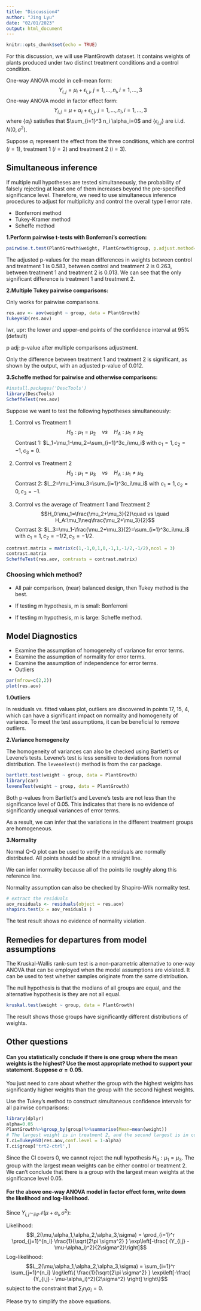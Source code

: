 ```yaml
---
title: "Discussion4"
author: "Jing Lyu"
date: "02/01/2023"
output: html_document
---
```


```r
knitr::opts_chunk$set(echo = TRUE)
```

For this discussion, we will use PlantGrowth dataset. It contains weights of plants produced under two distinct treatment conditions and a control condition. 

One-way ANOVA model in cell-mean form:
$$Y_{i,j}=\mu_i + \epsilon_{i,j}, \ j=1,\ldots, n_i, i =1,\ldots, 3$$
One-way ANOVA model in factor effect form:
$$Y_{i,j}=\mu + \alpha_i+ \epsilon_{i,j}, \ j=1,\ldots, n_i, i =1,\ldots, 3$$
where $\{ \alpha_i\}$ satisfies that $\sum_{i=1}^3 n_i \alpha_i=0$ and $\{\epsilon_{i,j}\}$ are i.i.d. $N(0,\sigma^2)$. 

Suppose $\alpha_i$ represent the effect from the three conditions, which are control ($i=1$), treatment 1 ($i=2$) and treatment 2 ($i=3$).

## Simultaneous inference

If multiple null hypotheses are tested simultaneously, the probability of falsely rejecting at least one of them increases beyond the pre-specified significance level. Therefore, we need to use simultaneous inference procedures to adjust for multiplicity and control the overall type I error rate.

* Bonferroni method
* Tukey-Kramer method
* Scheffe method

**1.Perform pairwise t-tests with Bonferroni’s correction:**

```r
pairwise.t.test(PlantGrowth$weight, PlantGrowth$group, p.adjust.method="bonferroni")
```
The adjusted p-values for the mean differences in weights between control and treatment 1 is 0.583, between control and treatment 2 is 0.263, between treatment 1 and treatment 2 is 0.013. We can see that the only significant difference is treatment 1 and treatment 2.

**2.Multiple Tukey pairwise comparisons:**

Only works for pairwise comparisons.

```r
res.aov <- aov(weight ~ group, data = PlantGrowth)
TukeyHSD(res.aov)
```
lwr, upr: the lower and upper-end points of the confidence interval at 95% (default) 

p adj: p-value after multiple comparisons adjustment.

Only the difference between treatment 1 and treatment 2 is significant, as shown by the output, with an adjusted p-value of 0.012.

**3.Scheffe method for pairwise and otherwise comparisons:**

```r
#install.packages('DescTools')
library(DescTools)
ScheffeTest(res.aov)
```
Suppose we want to test the following hypotheses simultaneously:

(1) Control vs Treatment 1
$$H_0:\mu_1=\mu_2\quad vs \quad H_A:\mu_1\neq\mu_2$$
Contrast 1: $L_1=\mu_1-\mu_2=\sum_{i=1}^3c_i\mu_i$ with $c_1=1,c_2=-1,c_3=0$.

(2) Control vs Treatment 2
$$H_0:\mu_1=\mu_3\quad vs \quad H_A:\mu_1\neq\mu_3$$
Contrast 2: $L_2=\mu_1-\mu_3=\sum_{i=1}^3c_i\mu_i$ with $c_1=1,c_2=0,c_3=-1$.

(3) Control vs the average of Treatment 1 and Treatment 2
$$H_0:\mu_1=\frac{\mu_2+\mu_3}{2}\quad vs \quad H_A:\mu_1\neq\frac{\mu_2+\mu_3}{2}$$
Contrast 3: $L_3=\mu_1-\frac{\mu_2+\mu_3}{2}=\sum_{i=1}^3c_i\mu_i$ with $c_1=1,c_2=-1/2,c_3=-1/2$.

```r
contrast.matrix = matrix(c(1,-1,0,1,0,-1,1,-1/2,-1/2),ncol = 3)
contrast.matrix
ScheffeTest(res.aov, contrasts = contrast.matrix)
```

### Choosing which method?

* All pair comparison, (near) balanced design, then Tukey method is the best.

* If testing m hypothesis, m is small: Bonferroni

* If testing m hypothesis, m is large: Scheffe method.

## Model Diagnostics

* Examine the assumption of homogeneity of variance for error terms.
* Examine the assumption of normality for error terms.
* Examine the assumption of independence for error terms.
* Outliers

```r
par(mfrow=c(2,2))
plot(res.aov)
```

**1.Outliers**

In residuals vs. fitted values plot, outliers are discovered in points 17, 15, 4, which can have a significant impact on normality and homogeneity of variance. To meet the test assumptions, it can be beneficial to remove outliers.

**2.Variance homogeneity**

The homogeneity of variances can also be checked using Bartlett’s or Levene’s tests. Levene’s test is less sensitive to deviations from normal distribution. The `leveneTest()` method is from the car package.

```r
bartlett.test(weight ~ group, data = PlantGrowth)
library(car)
leveneTest(weight ~ group, data = PlantGrowth)
```
Both p-values from Bartlett’s and Levene’s tests are not less than the significance level of 0.05. This indicates that there is no evidence of significantly unequal variances of error terms.

As a result, we can infer that the variations in the different treatment groups are homogeneous.

**3.Normality**

Normal Q-Q plot can be used to verify the residuals are normally distributed. All points should be about in a straight line.

We can infer normality because all of the points lie roughly along this reference line.

Normality assumption can also be checked by Shapiro-Wilk normality test.

```r
# extract the residuals
aov_residuals <- residuals(object = res.aov)
shapiro.test(x = aov_residuals )
```
The test result shows no evidence of normality violation.

## Remedies for departures from model assumptions

The Kruskal-Wallis rank-sum test is a non-parametric alternative to one-way ANOVA that can be employed when the model assumptions are violated. It can be used to test whether samples originate from the same distribution.

The null hypothesis is that the medians of all groups are equal, and the alternative hypothesis is they are not all equal.

```r
kruskal.test(weight ~ group, data = PlantGrowth)
```

The result shows those groups have significantly different distributions of weights.

## Other questions

#### Can you statistically conclude if there is **one group** where the mean weights is the highest? Use the most appropriate method to support your statement. Suppose $\alpha=0.05$.

You just need to care about whether the group with the highest weights has significantly higher weights than the group with the second highest weights.

Use the Tukey’s method to construct simultaneous confidence intervals for all pairwise comparisons:

```r
library(dplyr)
alpha=0.05
PlantGrowth%>%group_by(group)%>%summarise(Mean=mean(weight))
# The largest weight is in treatment 2, and the second largest is in control.
T.ci=TukeyHSD(res.aov,conf.level = 1-alpha)
T.ci$group['trt2-ctrl',]
```
Since the CI covers 0, we cannot reject the null hypothesis $H_0:\mu_1=\mu_3$. The group with the largest mean weights can be either control or treatment 2. We can't conclude that there is a group with the largest mean weights at the significance level 0.05.

#### For the above one-way ANOVA model in factor effect form, write down the likelihood and log-likelihood.

Since $Y_{i,j}\sim_{iid}\mathcal{N}(\mu+\alpha_i,\sigma^2)$:

Likelihood:
$$l_2(\mu,\alpha_1,\alpha_2,\alpha_3,\sigma) = \prod_{i=1}^r \prod_{j=1}^{n_i} \frac{1}{\sqrt{2\pi \sigma^2} } \exp\left[-\frac{ (Y_{i,j} - \mu-\alpha_i)^2}{2\sigma^2}\right]$$
Log-likelihood:
$$L_2(\mu,\alpha_1,\alpha_2,\alpha_3,\sigma) = \sum_{i=1}^r \sum_{j=1}^{n_i} \log\left\{ \frac{1}{\sqrt{2\pi \sigma^2} } \exp\left[-\frac{ (Y_{i,j} - \mu-\alpha_i)^2}{2\sigma^2} \right]  \right\}$$
subject to the constraint that $\sum_{i} n_i \alpha_i=0$.

Please try to simplify the above equations.
